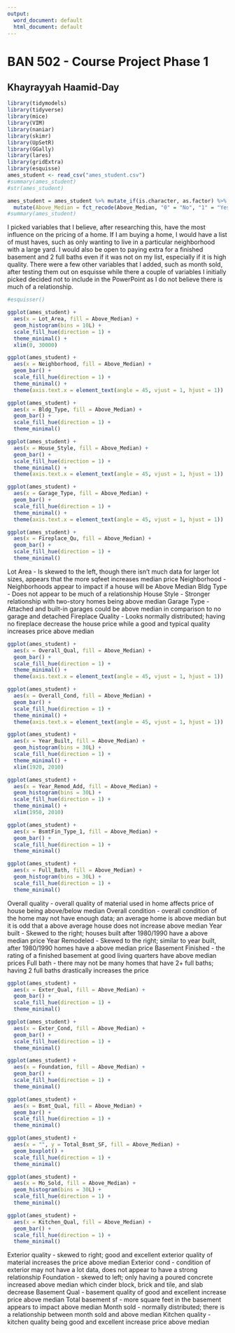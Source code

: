 ---
output:
  word_document: default
  html_document: default
---
# BAN 502 - Course Project Phase 1

## Khayrayyah Haamid-Day

```{r include=FALSE}
library(tidymodels)
library(tidyverse)
library(mice)
library(VIM) 
library(naniar) 
library(skimr)
library(UpSetR)
library(GGally)
library(lares)
library(gridExtra)
library(esquisse)
ames_student <- read_csv("ames_student.csv")
#summary(ames_student)
#str(ames_student)
```
```{r} 
ames_student = ames_student %>% mutate_if(is.character, as.factor) %>%
  mutate(Above_Median = fct_recode(Above_Median, "0" = "No", "1" = "Yes"))
#summary(ames_student)
```

I picked variables that I believe, after researching this, have the most influence on the pricing of a home. If I am buying a home, I would have a list of must haves, such as only wanting to live in a particular neighborhood with a large yard. I would also be open to paying extra for a finished basement and 2 full baths even if it was not on my list, especially if it is high quality. There were a few other variables that I added, such as month sold, after testing them out on esquisse while there a couple of variables I initially picked decided not to include in the PowerPoint as I do not believe there is much of a relationship.

```{r message=FALSE, warning=FALSE}
#esquisser()

ggplot(ames_student) +
  aes(x = Lot_Area, fill = Above_Median) +
  geom_histogram(bins = 10L) +
  scale_fill_hue(direction = 1) +
  theme_minimal() +
  xlim(0, 30000)

ggplot(ames_student) +
  aes(x = Neighborhood, fill = Above_Median) +
  geom_bar() +
  scale_fill_hue(direction = 1) +
  theme_minimal() +
  theme(axis.text.x = element_text(angle = 45, vjust = 1, hjust = 1))

ggplot(ames_student) +
  aes(x = Bldg_Type, fill = Above_Median) +
  geom_bar() +
  scale_fill_hue(direction = 1) +
  theme_minimal()

ggplot(ames_student) +
  aes(x = House_Style, fill = Above_Median) +
  geom_bar() +
  scale_fill_hue(direction = 1) +
  theme_minimal() +
  theme(axis.text.x = element_text(angle = 45, vjust = 1, hjust = 1))

ggplot(ames_student) +
  aes(x = Garage_Type, fill = Above_Median) +
  geom_bar() +
  scale_fill_hue(direction = 1) +
  theme_minimal() +
  theme(axis.text.x = element_text(angle = 45, vjust = 1, hjust = 1))

ggplot(ames_student) +
  aes(x = Fireplace_Qu, fill = Above_Median) +
  geom_bar() +
  scale_fill_hue(direction = 1) +
  theme_minimal()
```

Lot Area - Is skewed to the left, though there isn't much data for larger lot sizes, appears that the more sqfeet increases median price
Neighborhood - Neighborhoods appear to impact if a house will be Above Median
Bldg Type - Does not appear to be much of a relationship
House Style - Stronger relationship with two-story homes being above median
Garage Type - Attached and built-in garages could be above median in comparison to no garage and detached
Fireplace Quality - Looks normally distributed; having no fireplace decrease the house price while a good and typical quality increases price above median

```{r message=FALSE, warning=FALSE}
ggplot(ames_student) +
  aes(x = Overall_Qual, fill = Above_Median) +
  geom_bar() +
  scale_fill_hue(direction = 1) +
  theme_minimal() +
  theme(axis.text.x = element_text(angle = 45, vjust = 1, hjust = 1))

ggplot(ames_student) +
  aes(x = Overall_Cond, fill = Above_Median) +
  geom_bar() +
  scale_fill_hue(direction = 1) +
  theme_minimal() +
  theme(axis.text.x = element_text(angle = 45, vjust = 1, hjust = 1))

ggplot(ames_student) +
  aes(x = Year_Built, fill = Above_Median) +
  geom_histogram(bins = 30L) +
  scale_fill_hue(direction = 1) +
  theme_minimal() +
  xlim(1920, 2010)

ggplot(ames_student) +
  aes(x = Year_Remod_Add, fill = Above_Median) +
  geom_histogram(bins = 30L) +
  scale_fill_hue(direction = 1) +
  theme_minimal() +
  xlim(1950, 2010)

ggplot(ames_student) +
  aes(x = BsmtFin_Type_1, fill = Above_Median) +
  geom_bar() +
  scale_fill_hue(direction = 1) +
  theme_minimal()

ggplot(ames_student) +
  aes(x = Full_Bath, fill = Above_Median) +
  geom_histogram(bins = 30L) +
  scale_fill_hue(direction = 1) +
  theme_minimal()
```

Overall quality - overall quality of material used in home affects price of house being above/below median
Overall condition - overall condition of the home may not have enough data; an average home is above median but it is odd that a above average house does not increase above median
Year built - Skewed to the right; houses built after 1980/1990 have a above median price
Year Remodeled - Skewed to the right; similar to year built, after 1980/1990 homes have a above median price
Basement Finished - the rating of a finished basement at good living quarters have above median prices
Full bath - there may not be many homes that have 2+ full baths; having 2 full baths drastically increases the price

```{r message=FALSE, warning=FALSE}
ggplot(ames_student) +
  aes(x = Exter_Qual, fill = Above_Median) +
  geom_bar() +
  scale_fill_hue(direction = 1) +
  theme_minimal()

ggplot(ames_student) +
  aes(x = Exter_Cond, fill = Above_Median) +
  geom_bar() +
  scale_fill_hue(direction = 1) +
  theme_minimal()

ggplot(ames_student) +
  aes(x = Foundation, fill = Above_Median) +
  geom_bar() +
  scale_fill_hue(direction = 1) +
  theme_minimal()

ggplot(ames_student) +
  aes(x = Bsmt_Qual, fill = Above_Median) +
  geom_bar() +
  scale_fill_hue(direction = 1) +
  theme_minimal()

ggplot(ames_student) +
  aes(x = "", y = Total_Bsmt_SF, fill = Above_Median) +
  geom_boxplot() +
  scale_fill_hue(direction = 1) +
  theme_minimal()

ggplot(ames_student) +
  aes(x = Mo_Sold, fill = Above_Median) +
  geom_histogram(bins = 30L) +
  scale_fill_hue(direction = 1) +
  theme_minimal()

ggplot(ames_student) +
  aes(x = Kitchen_Qual, fill = Above_Median) +
  geom_bar() +
  scale_fill_hue(direction = 1) +
  theme_minimal()
```

Exterior quality - skewed to right; good and excellent exterior quality of material increases the price above median
Exterior cond - condition of exterior may not have a lot data, does not appear to have a strong relationship
Foundation - skewed to left; only having a poured concrete increased above median which cinder block, brick and tile, and slab decrease 
Basement Qual - basement quality of good and excellent increase price above median
Total basement sf - more square feet in the basement appears to impact above median
Month sold - normally distributed; there is a relationship between month sold and above median
Kitchen quality - kitchen quality being good and excellent increase price above median

